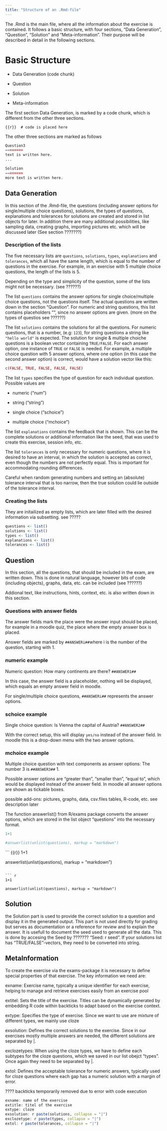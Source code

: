 ```yaml
---
title: "Structure of an .Rmd-file"
---
```


The .Rmd is the main file, where all the information about the exercise is contained. It follows a basic structure, with four sections, "Data Generation", "Question", "Solution" and "Meta-information". Their purpose will be described in detail in the following sections.

# Basic Structure

-   Data Generation (code chunk)

-   Question

-   Solution

-   Meta-information

The first section Data Generation, is marked by a code chunk, which is different from the other three sections. 

```{{r}} 
# code is placed here 
```

The other three sections are marked as follows 

```R
Question3
========
text is written here. 
... 

Solution
========
more text is written here. 
```


## Data Generation

In this section of the .Rmd-file, the questions (including answer options for single/multiple choice questions), solutions, the types of questions, explanations and tolerances for solutions are created and stored in list objects for later. In addition there are many additional possibilities, like sampling data, creating graphs, importing pictures etc. which will be discussed later (See section ???????)

### Description of the lists

The five necessary lists are `questions`, `solutions`, `types`, `explanations` and `tolerances`, which all have the same length, which is equal to the number of questions in the exercise. For example, in an exercise with 5 multiple choice questions, the length of the lists is 5.

Depending on the type and simplicity of the question, some of the lists might not be necessary. (see ??????)

The list `questions` contains the answer options for single choice/multiple choice questions, not the questions itself. The actual questions are written down in the section "Question". For numeric and string questions, this list contains placeholders "", since no answer options are given. (more on the types of questios see ??????)

The list `solutions` contains the solutions for all the questions. For numeric questions, that is a number, (e.g: `123`), for string questions a string like `"hello world"` is expected. The solution for single & multiple choiche questions is a boolean vector containing `TRUE/FALSE`. For each answer option, one instance of `TRUE` or `FALSE` is needed. For example, a multiple choice question with 5 answer options, where one option (in this case the second answer option) is correct, would have a solution vector like this:

``` r
c(FALSE, TRUE, FALSE, FALSE, FALSE)
```

The list `types` specifies the type of question for each individual question. Possible values are

-   numeric ("num")

-   string ("string")

-   single choice ("schoice")

-   multiple choice ("mchoice")

The list `explanations` contains the feedback that is shown. This can be the complete solutions or additional information like the seed, that was used to create this exercise, session info, etc.

The list `tolerances` is only necessary for numeric questions, where it is desired to have an interval, in which the solution is accepted as correct, even though the numbers are not perfectly equal. This is important for accommodating rounding differences.

::: callout-warning
Careful when random generating numbers and setting an (absolute) tolerance interval that is too narrow, then the true solution could lie outside of the tolerance interval.
:::

### Creating the lists

They are initailized as empty lists, which are later filled with the desired information via subsetting. see ?????

``` r
questions <- list() 
solutions <- list() 
types <- list()
explanations <- list() 
tolerances <- list()
```

## Question

In this section, all the questions, that should be included in the exam, are written down. This is done in natural language, however bits of code (including objects), graphs, data, etc. can be included (see ??????)

Addional text, like instructions, hints, context, etc. is also written down in this section.

### Questions with answer fields

The answer fields mark the place were the answer input should be placed, for example in a moodle quiz, the place where the empty answer box is placed.

Answer fields are marked by `##ANSWERi##`where i is the number of the question, starting with 1.

::: callout-tip
### numeric example

Numeric question: How many continents are there? `##ANSWER1##`

In this case, the answer field is a placeholder, nothing will be displayed, which equals an empty answer field in moodle.
:::

For single/multiple choice questions, `##ANSWERi##` represents the answer options. 

::: callout-tip
### schoice example

Single choice question: Is Vienna the capital of Austria? `##ANSWER2##` 

With the correct setup, this will display `yes/no` instead of the answer field. In moodle this is a drop-down menu with the two answer options.
:::


::: callout-tip
### mchoice example

Multiple choice question with text components as answer options: The number 3 is `##ANSWER3##` 1.

Possible answer options are "greater than", "smaller than", "equal to", which would be displayed instead of the answer field. In moodle all answer options are shown as tickable boxes.
:::

possible add-ons: pictures, graphs, data, csv.files tables, R-code, etc. see description later

The function answerlist() from R/exams package converts the answer options, which are stored in the list object "questions" into the necessary format.

```r
1+1

#answerlist(unlist(questions), markup = "markdown")

```

``` {{r}}
1+1

answerlist(unlist(questions), markup = "markdown")
```

``` r
1+1

answerlist(unlist(questions), markup = "markdown")
```
## Solution

the Solution part is used to provide the correct solution to a question and display it in the generated output. This part is not used directly for grading but serves as documentation or a reference for review and to explain the answer. It is usefull to document the seed used to generate all the data. This is done by accesing the Seed by ??????? "Seed: r seed". If your solutions list has "TRUE/FALSE"-vectors, they need to be converted into string.


## MetaInformation

To create the exercise via the exams-package it is necessary to define special properties of that exercise. The key information we need are:

exname: Exercise name, typically a unique identifier for each exercise, helping to manage and retrieve exercises easily from an exercise pool

extitel: Sets the title of the exercise. Titles can be dynamically generated by embedding R code within backticks to adapt based on the exercise context.

extype: Specifies the type of exercise. Since we want to use are mixture of different types, we mainly use cloze

exsolution: Defines the correct solutions to the exercise. Since in our exercises mostly multiple answers are needed, the different solutions are separated by |.

exclozetypes: When using the cloze types, we have to define each subtypes for the cloze questions, which we saved in our list obejct "types". Once again they need to be separated by |.

extol: Defines the acceptable tolerance for numeric answers, typically used for cloze questions where each gap has a numeric solution with a margin of error. 

???? backticks temporarily removed due to error with code execution
```R
exname: name of the exercise
extitle: titel of the exercise
extype: cloze
exsolution: r paste(solutions, collapse = "|")
exclozetype: r paste(types, collapse = "|")
extol: r paste(tolerances, collapse = "|")
```
